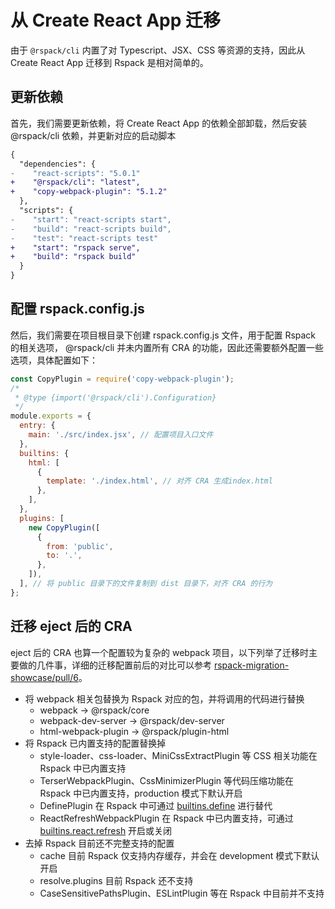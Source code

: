 # 从 Create React App 迁移

由于 `@rspack/cli` 内置了对 Typescript、JSX、CSS 等资源的支持，因此从 Create React App 迁移到 Rspack 是相对简单的。

## 更新依赖

首先，我们需要更新依赖，将 Create React App 的依赖全部卸载，然后安装 @rspack/cli 依赖，并更新对应的启动脚本

```diff title=package.json
{
  "dependencies": {
-    "react-scripts": "5.0.1"
+    "@rspack/cli": "latest",
+    "copy-webpack-plugin": "5.1.2"
  },
  "scripts": {
-    "start": "react-scripts start",
-    "build": "react-scripts build",
-    "test": "react-scripts test"
+    "start": "rspack serve",
+    "build": "rspack build"
  }
}
```

## 配置 rspack.config.js

然后，我们需要在项目根目录下创建 rspack.config.js 文件，用于配置 Rspack 的相关选项， @rspack/cli 并未内置所有 CRA 的功能，因此还需要额外配置一些选项，具体配置如下：

```js title=rspack.config.js
const CopyPlugin = require('copy-webpack-plugin');
/*
 * @type {import('@rspack/cli').Configuration}
 */
module.exports = {
  entry: {
    main: './src/index.jsx', // 配置项目入口文件
  },
  builtins: {
    html: [
      {
        template: './index.html', // 对齐 CRA 生成index.html
      },
    ],
  },
  plugins: [
    new CopyPlugin([
      {
        from: 'public',
        to: '.',
      },
    ]),
  ], // 将 public 目录下的文件复制到 dist 目录下，对齐 CRA 的行为
};
```

## 迁移 eject 后的 CRA

eject 后的 CRA 也算一个配置较为复杂的 webpack 项目，以下列举了迁移时主要做的几件事，详细的迁移配置前后的对比可以参考 [rspack-migration-showcase/pull/6](https://github.com/web-infra-dev/rspack-migration-showcase/pull/6)。

- 将 webpack 相关包替换为 Rspack 对应的包，并将调用的代码进行替换
  - webpack -> @rspack/core
  - webpack-dev-server -> @rspack/dev-server
  - html-webpack-plugin -> @rspack/plugin-html
- 将 Rspack 已内置支持的配置替换掉
  - style-loader、css-loader、MiniCssExtractPlugin 等 CSS 相关功能在 Rspack 中已内置支持
  - TerserWebpackPlugin、CssMinimizerPlugin 等代码压缩功能在 Rspack 中已内置支持，production 模式下默认开启
  - DefinePlugin 在 Rspack 中可通过 [builtins.define](config/builtins#builtinsdefine) 进行替代
  - ReactRefreshWebpackPlugin 在 Rspack 中已内置支持，可通过 [builtins.react.refresh](config/builtins#config/builtins#builtinsreact) 开启或关闭
- 去掉 Rspack 目前还不完整支持的配置
  - cache 目前 Rspack 仅支持内存缓存，并会在 development 模式下默认开启
  - resolve.plugins 目前 Rspack 还不支持
  - CaseSensitivePathsPlugin、ESLintPlugin 等在 Rspack 中目前并不支持
